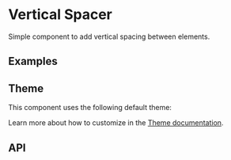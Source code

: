 
# Vertical Spacer
Simple component to add vertical spacing between elements.

## Examples
<StoryRenderer path="components/VerticalSpacer.story.tsx" name="Simple" storybookKey="components-layout-vertical-spacer--simple" />

## Theme
This component uses the following default theme:

<ThemeRender name="verticalSpacer" />

Learn more about how to customize in the [Theme documentation](/docs/theme/getting-started).

## API
<PropsTable name="VerticalSpacer" />
